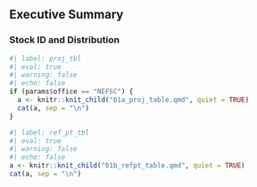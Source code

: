 ## Executive Summary

### Stock ID and Distribution


```r
#| label: proj_tbl
#| eval: true
#| warning: false
#| echo: false
if (params$office == "NEFSC") {
  a <- knitr::knit_child("01a_proj_table.qmd", quiet = TRUE)
  cat(a, sep = "\n")
}
```


```r
#| label: ref_pt_tbl
#| eval: true
#| warning: false
#| echo: false
a <- knitr::knit_child("01b_refpt_table.qmd", quiet = TRUE)
cat(a, sep = "\n")
```
